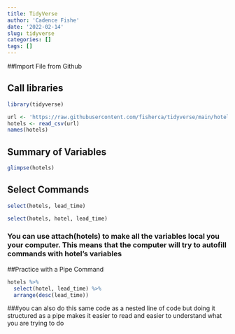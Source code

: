 ```yaml
---
title: TidyVerse
author: 'Cadence Fishe'
date: '2022-02-14'
slug: tidyverse
categories: []
tags: []
---
```


##Import File from Github

## Call libraries
```r
library(tidyverse)
```

```r
url <- 'https://raw.githubusercontent.com/fisherca/tidyverse/main/hotels.csv'
hotels <- read_csv(url)
names(hotels)
```

## Summary of Variables
```r
glimpse(hotels)
```
## Select Commands
```r
select(hotels, lead_time)
```
```r
select(hotels, hotel, lead_time)
```
### You can use attach(hotels) to make all the variables local you your computer. This means that the computer will try to autofill commands with hotel's variables
##Practice with a Pipe Command
```r
hotels %>%
  select(hotel, lead_time) %>%
  arrange(desc(lead_time))
```
###you can also do this same code as a nested line of code but doing it structured as a pipe makes it easier to read and easier to understand what you are trying to do
